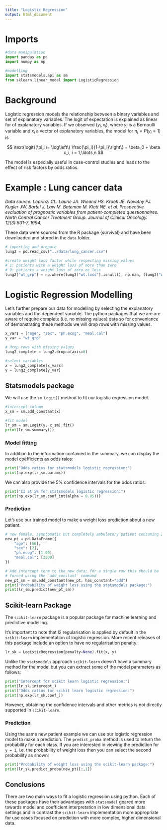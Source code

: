 ```yaml
---
title: "Logistic Regression"
output: html_document
---
```


# Imports
```python
#data manipulation
import pandas as pd
import numpy as np

#modelling
import statsmodels.api as sm
from sklearn.linear_model import LogisticRegression
```


# Background

Logistic regression models the relationship between a binary variables and set of explanatory variables. The logit of expectation is explained as linear for of explanatory variables. If we observed $(y_i, x_i),$ where $y_i$ is a Bernoulli variable and $x_i$ a vector of explanatory variables, the model for $\pi_i = P(y_i=1)$ is

$$
\text{logit}(\pi_i)= \log\left\{ \frac{\pi_i}{1-\pi_i}\right\} = \beta_0 + \beta x_i, i = 1,\ldots,n 
$$ 

The model is especially useful in case-control studies and leads to the effect of risk factors by odds ratios.

# Example : Lung cancer data
*Data source: Loprinzi CL. Laurie JA. Wieand HS. Krook JE. Novotny PJ. Kugler JW. Bartel J. Law M. Bateman M. Klatt NE. et al. Prospective evaluation of prognostic variables from patient-completed questionnaires. North Central Cancer Treatment Group. Journal of Clinical Oncology. 12(3):601-7, 1994.*

These data were sourced from the R package {survival} and have been downloaded and stored in the `data` folder.  

```python
# importing and prepare
lung2 = pd.read_csv("../data/lung_cancer.csv")

#create weight loss factor while respecting missing values
# 1: patients with a weight loss of more than zero
# 0: patients a weight loss of zero oe less
lung2["wt_grp"] = np.where(lung2["wt.loss"].isnull(), np.nan, (lung2["wt.loss"] > 0).astype(int))
```

# Logistic Regression Modelling

Let's further prepare our data for modelling by selecting the explanatory variables and the dependent variable. The python packages that we are are aware of require complete (i.e. no missing values) data so for convenience of demonstrating these methods we will drop rows with missing values. 

```python
x_vars = ["age", "sex", "ph.ecog", "meal.cal"]
y_var = "wt_grp"

# drop rows with missing values 
lung2_complete = lung2.dropna(axis=0)

#select variables
x = lung2_complete[x_vars]
y = lung2_complete[y_var]
```

## Statsmodels package
We will use the `sm.Logit()` method to fit our logistic regression model.

```python
#intercept column
x_sm = sm.add_constant(x)

#fit model
lr_sm = sm.Logit(y, x_sm).fit() 
print(lr_sm.summary())
```

### Model fitting
In addition to the information contained in the summary, we can display the model coefficients as odds raios:
```python
print("Odds ratios for statsmodels logistic regression:")
print(np.exp(lr_sm.params))
```

We can also provide the 5% confidence intervals for the odds ratios:
```python
print("CI at 5% for statsmodels logistic regression:")
print(np.exp(lr_sm.conf_int(alpha = 0.05)))
```

### Prediction
Let's use our trained model to make a weight loss prediction about a new patient. 
```python
# new female, symptomatic but completely ambulatory patient consuming 2500 calories
new_pt = pd.DataFrame({
    "age": [56],
    "sex": [2],
    "ph.ecog": [1.00], 
    "meal.cal": [2500]
})

# Add intercept term to the new data; for a single row this should be 
# forced using the `add_constant` command
new_pt_sm = sm.add_constant(new_pt, has_constant="add")
print("Probability of weight loss using the statsmodels package:")
print(lr_sm.predict(new_pt_sm))
```

## Scikit-learn Package

The `scikit-learn` package is a popular package for machine learning and predictive modelling. 

::: {.callout-warning}
It's important to note that l2 regularisation is applied by default in the `scikit-learn` implementation of logistic regression. More recent releases of this package include an option to have no regularisation penalty.  
:::

```python
lr_sk = LogisticRegression(penalty=None).fit(x, y)
```

Unlike the `statsmodels` approach `scikit-learn` doesn't have a summary method for the model but you can extract some of the model parameters as follows:

```python
print("Intercept for scikit learn logistic regression:")
print(lr_sk.intercept_)
print("Odds ratios for scikit learn logistic regression:")
print(np.exp(lr_sk.coef_))
```


However, obtaining the confidence intervals and other metrics is not directly supported in `scikit-learn`. 

### Prediction
Using the same new patient example we can use our logistic regression model to make a prediction. The `predict_proba` method is used to return the probability for each class. If you are interested in viewing the prediction for `y = 1`, i.e. the probability of weight loss then you can select the second probability as shown: 
```python
print("Probability of weight loss using the scikit-learn package:")
print(lr_sk.predict_proba(new_pt)[:,1])
```

## Conclusions

There are two main ways to fit a logistic regression using python. Each of these packages have their advantages with `statsmodel` geared more towards model and coefficient interpretation in low dimensional data settings and in contrast the `scikit-learn` implementation more appropriate for use cases focused on prediction with more complex, higher dimensional data.  